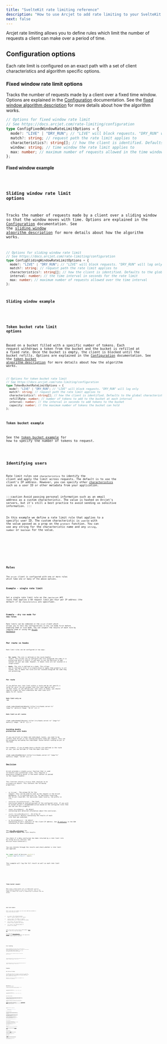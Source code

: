```yaml
---
title: "SvelteKit rate limiting reference"
description: "How to use Arcjet to add rate limiting to your SvelteKit app."
next: false
---
```



Arcjet rate limiting allows you to define rules which limit the number of
requests a client can make over a period of time.

## Configuration options

Each rate limit is configured on an exact path with a set of client
characteristics and algorithm specific options.

### Fixed window rate limit options

Tracks the number of requests made by a client over a fixed time window. Options
are explained in the [Configuration](/rate-limiting/configuration)
documentation. See the [fixed window algorithm
description](/rate-limiting/algorithms#fixed-window) for more details about how
the algorithm works.

```ts
// Options for fixed window rate limit
// See https://docs.arcjet.com/rate-limiting/configuration
type ConfigFixedWindowRateLimitOptions = {
  mode?: "LIVE" | "DRY_RUN"; // "LIVE" will block requests. "DRY_RUN" will log only
  match?: string; // request path the rate limit applies to
  characteristics?: string[]; // how the client is identified. Defaults to the global characteristics if unset
  window: string; // time window the rate limit applies to
  max: number; // maximum number of requests allowed in the time window
};
```

#### Fixed window example

<Code code={ConfigFixedWindow} lang="ts" />

### Sliding window rate limit options

Tracks the number of requests made by a client over a sliding window so that the
window moves with time. Options are explained in the
[Configuration](/rate-limiting/configuration) documentation. See the [sliding
window algorithm description](/rate-limiting/algorithms#sliding-window) for more
details about how the algorithm works.

```ts
// Options for sliding window rate limit
// See https://docs.arcjet.com/rate-limiting/configuration
type ConfigSlidingWindowRateLimitOptions = {
  mode?: "LIVE" | "DRY_RUN"; // "LIVE" will block requests. "DRY_RUN" will log only
  match?: string; // request path the rate limit applies to
  characteristics?: string[]; // how the client is identified. Defaults to the global characteristics if unset
  interval: number; // the time interval in seconds for the rate limit
  max: number; // maximum number of requests allowed over the time interval
};
```

#### Sliding window example

<Code code={ConfigSlidingWindow} lang="ts" />

### Token bucket rate limit options

Based on a bucket filled with a specific number of tokens. Each request
withdraws a token from the bucket and the bucket is refilled at a fixed rate.
Once the bucket is empty, the client is blocked until the bucket refills.
Options are explained in the [Configuration](/rate-limiting/configuration)
documentation. See the [token bucket algorithm
description](/rate-limiting/algorithms#token-bucket) for more details about how
the algorithm works.

```ts
// Options for token bucket rate limit
// See https://docs.arcjet.com/rate-limiting/configuration
type TokenBucketRateLimitOptions = {
  mode?: "LIVE" | "DRY_RUN"; // "LIVE" will block requests. "DRY_RUN" will log only
  match?: string; // request path the rate limit applies to
  characteristics?: string[]; // how the client is identified. Defaults to the global characteristics if unset
  refillRate: number; // number of tokens to add to the bucket at each interval
  interval: number; // the interval in seconds to add tokens to the bucket
  capacity: number; // the maximum number of tokens the bucket can hold
};
```

#### Token bucket example

See the [token bucket example](#token-bucket-request) for how to specify the
number of tokens to request.

<Code code={ConfigTokenBucket} lang="ts" />

## Identifying users

Rate limit rules use `characteristics` to identify the client and apply the
limit across requests. The default is to use the client's IP address. However,
you can specify other
[characteristics](/rate-limiting/configuration#characteristics) such as a user
ID or other metadata from your application.

:::caution
Avoid passing personal information such as an email address as a custom
characteristic. The value is hashed on Arcjet's servers, but it's still a best
practice to avoid sending us sensitive information.
:::

In this example we define a rate limit rule that applies to a specific user ID.
The custom characteristic is `userId` with the value passed as a prop on the
`protect` function. You can use any string for the characteristic name and any
`string`, `number` or `boolean` for the value.

<Tabs>
  <TabItem label="TS">
    <Code
      code={ByUserIdTS}
      lang="ts"
      title="/src/routes/api/arcjet/+server.ts"
      mark={[{ range: "12,22" }]}
    />
  </TabItem>
  <TabItem label="JS">
    <Code
      code={ByUserIdJS}
      lang="js"
      title="/src/routes/api/arcjet/+server.js"
      mark={[{ range: "12,22" }]}
    />
  </TabItem>
</Tabs>

## Rules

The `arcjet` client is configured with one or more rules which take one or many
of the above options.

### Example - single rate limit

Set a single rate limit rule on the `/api/arcjet` API route that applies a 60
request limit per hour per IP address (the default if no `characteristics` are
specified).

<Code code={SingleRateLimit} lang="ts" />

### Example - dry run mode for new rules

Rate limits can be combined in the `arcjet` client which allows you to test new
configurations in dry run mode first before enabling them in live mode. You can
inspect the results of each rule by logging them or using the [Arcjet
Dashboard](https://app.arcjet.com).

<Code code={DryRun} lang="ts" />

## Per route vs hooks

Rate limit rules can be configured in two ways:

- **Per route**: The rule is defined in the route handler itself. This allows
  you to configure the rule alongside the code it is protecting which is useful
  if you want to use the decision to add context to your own code. However, it
  means rules are not located in a single place.
- **Hooks**: The rule is defined as a hook. This allows you to
  configure rules in a single place or apply them globally to all routes, but
  it means the rules are not located alongside the code they are protecting.

### Per route

If you define your rate limit within a route and do not specify a value for
`match`, Arcjet assumes that the limit applies only to that route. If you define
your rate limit in hooks, you should specify a path for `match` otherwise
the rate limit will apply to all routes.

#### Rate limit only on `/api`

<Code
  code={HookSingleRoute}
  title="/src/hooks.server.ts"
  lang="ts"
  mark={[{ range: "10-11" }]}
/>

#### Rate limit on all routes

<Code
  code={HookAllRoutes}
  title="/src/hooks.server.ts"
  lang="ts"
  mark={[{ range: "10-11" }]}
/>

### Avoiding double protection with hooks

If you use Arcjet in hooks and individual routes, you need to be careful
that Arcjet is not running multiple times per request. This can be avoided by
excluding the individual routes before running Arcjet in the hook.

For example, if you already have a shield rule defined in the route
at `/api`, you can exclude it from the hook like this:

<Code
  code={HookMatcher}
  title="/src/hooks.server.ts"
  lang="ts"
  mark={[{ range: "23-29" }]}
/>

## Decision

Arcjet provides a single `protect` function that is used to execute your
protection rules. This requires a `RequestEvent` property which is the event
context as passed to the request handler.

This function returns a `Promise` that resolves to an
`ArcjetDecision` object. This contains the following properties:

- `id` (`string`) - The unique ID for the request. This can be used to look up
  the request in the Arcjet dashboard. It is prefixed with `req_` for decisions
  involving the Arcjet cloud API. For decisions taken locally, the prefix is
  `lreq_`.
- `conclusion` (`ArcjetConclusion`) - The final conclusion based on evaluating
  each of the configured rules. If you wish to accept Arcjet's recommended
  action based on the configured rules then you can use this property.
- `reason` (`ArcjetReason`) - An object containing more detailed
  information about the conclusion.
- `results` (`ArcjetRuleResult[]`) - An array of `ArcjetRuleResult` objects
  containing the results of each rule that was executed.
- `ip` (`ArcjetIpDetails`) - An object containing Arcjet's analysis of the
  client IP address. See [IP analysis](/reference/sveltekit/#ip-analysis) in the
  SDK reference for more information.

See [the SDK reference](/reference/nextjs#results) for more details about the
rule results.

You check if a deny conclusion has been returned by a rate limit rule by using
`decision.isDenied()` and `decision.reason.isRateLimit()`.

You can iterate through the results and check whether a rate limit was applied:

```ts
for (const result of decision.results) {
  console.log("Rule Result", result);
}
```

This example will log the full result as well as each rate limit rule:

<Tabs>
  <TabItem label="TS">
    <Code
      code={DecisionLogTS}
      title="/src/routes/api/arcjet/+server.ts"
      lang="ts"
      mark={[{ range: "25-35" }]}
    />
  </TabItem>
  <TabItem label="JS">
    <Code
      code={DecisionLogJS}
      title="/src/routes/api/arcjet/+server.js"
      lang="js"
      mark={[{ range: "25-35" }]}
    />
  </TabItem>
</Tabs>

### Token bucket request

When using a token bucket rule, an additional `requested` prop should be passed
to the `protect` function. This is the number of tokens the client is requesting
to withdraw from the bucket.

<Tabs>
  <TabItem label="TS">
    <Code
      code={TokenBucketTS}
      title="/src/routes/api/arcjet/+server.ts"
      lang="ts"
      mark={[{ range: "8-14,19" }]}
    />
  </TabItem>
  <TabItem label="JS">
    <Code
      code={TokenBucketJS}
      title="/src/routes/api/arcjet/+server.js"
      lang="js"
      mark={[{ range: "8-14,19" }]}
    />
  </TabItem>
</Tabs>

### Rate limit headers

With a rate limit rule enabled, you can access additional metadata in every
Arcjet decision result:

- `max` (`number`): The configured maximum number of requests applied to this
  request.
- `remaining` (`number`): The number of requests remaining before `max` is
  reached within the window.
- `window` (`number`): The total amount of seconds in which requests are
  counted.
- `reset` (`number`): The remaining amount of seconds in the window.

These can be used to return `RateLimit` HTTP headers ([draft
RFC](https://ietf-wg-httpapi.github.io/ratelimit-headers/draft-ietf-httpapi-ratelimit-headers.html)) to
offer the client more detail.

We provide the [@arcjet/decorate
package](https://github.com/arcjet/arcjet-js/tree/main/decorate) for decorating
your responses with appropriate `RateLimit` headers based on a decision.

<Tabs>
  <TabItem label="TS">
    <Code
      code={HeadersTS}
      title="/src/routes/api/arcjet/+server.ts"
      lang="ts"
      mark={[{ range: "2,26-27" }]}
    />
  </TabItem>
  <TabItem label="JS">
    <Code
      code={HeadersJS}
      title="/src/routes/api/arcjet/+server.js"
      lang="js"
      mark={[{ range: "2,26-27" }]}
    />
  </TabItem>
</Tabs>

## Error handling

Arcjet is designed to fail open so that a service issue or misconfiguration does
not block all requests. The SDK will also time out and fail open after 500ms
when `NODE_ENV` is `production` and 1000ms otherwise. However, in most cases,
the response time will be less than 20-30ms.

If there is an error condition, Arcjet will return an `ERROR` `conclusion`.

<Tabs>
<TabItem label="TS">

<Code
  code={ErrorsTS}
  title="/src/routes/api/arcjet/+server.ts"
  lang="ts"
  mark={[{ range: "21-26" }]}
/>

</TabItem>
<TabItem label="JS">

<Code
  code={ErrorsJS}
  title="/src/routes/api/arcjet/+server.js"
  lang="js"
  mark={[{ range: "21-26" }]}
/>

</TabItem>
</Tabs>

## Examples

### Rate limit by IP address

The example below shows how to configure a rate limit on a single API route. It
applies a limit of 60 requests per hour per IP address. If the limit is
exceeded, the client is blocked for 10 minutes before being able to make any
further requests.

Applying a rate limit by IP address is the default if no
`characteristics` are specified.

<Tabs>
<TabItem label="TS">

<Code code={ByIPTS} title="/src/routes/api/arcjet/+server.ts" lang="ts" />

</TabItem>
<TabItem label="JS">

<Code code={ByIPJS} title="/src/routes/api/arcjet/+server.js" lang="js" />

</TabItem>
</Tabs>

### Rate limit by IP address with custom response

The example below is the same as the one above. However this example also shows
a customized response rather than the default

<Tabs>
<TabItem label="TS">

<Code
  code={ByIPCustomResponseTS}
  title="/src/routes/api/arcjet/+server.ts"
  lang="ts"
  mark={[{ range: "22-28" }]}
/>

</TabItem>
<TabItem label="JS">

<Code
  code={ByIPCustomResponseJS}
  title="/src/routes/api/arcjet/+server.js"
  lang="js"
  mark={[{ range: "22-28" }]}
/>

</TabItem>
</Tabs>

### Rate limit by AI tokens

If you are building an AI application you may be more interested in the number
of AI tokens rather than the number of HTTP requests. Popular AI APIs such as
OpenAI are billed based on the number of tokens consumed and the number of
tokens is variable depending on the request e.g. conversation length or image
size.

The token bucket algorithm is a good fit for this use case because you can vary
the number of tokens withdrawn from the bucket with every request.

The example below configures a token bucket rate limit using the
[openai-chat-tokens library](https://github.com/hmarr/openai-chat-tokens) to
track the number of tokens used by a `gpt-3.5-turbo` AI chatbot. It sets a limit
of `2,000` tokens per hour with a maximum of `5,000` tokens in the bucket. This
allows for a reasonable conversation length without consuming too many tokens.

<Tabs>
  <TabItem label="TS">
    <Code
      code={AIChatBotTS}
      title="/src/routes/api/arcjet/+server.ts"
      lang="ts"
      mark={[{ range: "40-42,45" }]}
    />
  </TabItem>
  <TabItem label="JS">
    <Code
      code={AIChatBotJS}
      title="/src/routes/api/arcjet/+server.ts"
      lang="js"
      mark={[{ range: "40-42,45" }]}
    />
  </TabItem>
</Tabs>

You can test this code with a `curl` request from the terminal:

```bash
curl -H "Content-Type: application/json" \
     -d '{"messages":[{"role":"user", "content":"Hello world!"}]}' \
     http://localhost:5173/api/arcjet
```

### Rate limit by API key header

APIs are commonly protected by keys. You may wish to apply a rate limit based on
the key, regardless of which IPs the requests come from. To achieve this, you
can specify the characteristics Arcjet will use to track the limit.

The example below shows how to configure a rate limit on a single API route. It
applies a limit of 60 requests per hour per API key, where the key is provided
in a custom header called `x-api-key`. If the limit is exceeded, the client is
blocked for 10 minutes before being able to make any further requests.

:::caution
If you specify different characteristics and do not include `ip.src`, you may
inadvertently rate limit everyone. Be sure to include a characteristic which can
narrowly identify each client, such as an API key as shown here.
:::

<Code code={ByAPIKeyHeader} lang="ts" mark={[{ range: "9" }]} />

### Wildcard matching paths

The Arcjet rate limit `match` configuration does not currently support
wildcards. This is on our roadmap, but in the meantime you can use conditionals
in your SvelteKit hook instead.

<Code
  code={HookMatchingPaths}
  title="/src/hooks.server.ts"
  lang="ts"
  mark={[{ range: "23-24" }]}
/>

### Global rate limit

Using SvelteKit hooks allows you to set a rate limit that applies to every
route:

:::note
Hooks run on every route so be careful to [avoid double
protection](#avoiding-double-protection-with-hooks) if you are
configuring Arcjet directly on other routes.
:::

<Code code={HookGlobal} title="/src/hooks.server.ts" lang="ts" />

### Response based on the path

You can also use the `event`
[`RequestEvent`](https://kit.svelte.dev/docs/types#public-types-requestevent)
object to customize the response based on the path. In this example, we'll
return a JSON response for API requests, and a HTML response for other requests.

<Code
  code={HookResponsePath}
  title="/src/hooks.server.ts"
  lang="ts"
  mark={[{ range: "26-30" }]}
/>

### Rewrite or redirect

The
[`NextResponse`](https://nextjs.org/docs/advanced-features/Hook#nextresponse)
object returned to the client can also be used to rewrite or redirect the
request. For example, you might want to return a JSON response for API route
requests, but redirect all page route requests to an error page.

<Code
  code={HookRewriteRedirect}
  title="/src/hooks.server.ts"
  lang="ts"
  mark={[{ range: "26-30" }]}
/>

